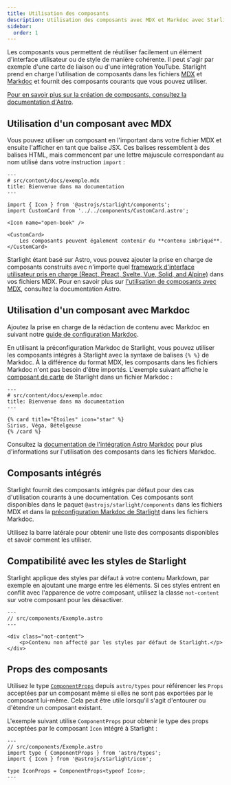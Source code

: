 ```yaml
---
title: Utilisation des composants
description: Utilisation des composants avec MDX et Markdoc avec Starlight.
sidebar:
  order: 1
---
```


Les composants vous permettent de réutiliser facilement un élément d'interface utilisateur ou de style de manière cohérente.
Il peut s'agir par exemple d'une carte de liaison ou d'une intégration YouTube.
Starlight prend en charge l'utilisation de composants dans les fichiers [MDX](https://mdxjs.com/) et [Markdoc](https://markdoc.dev/) et fournit des composants courants que vous pouvez utiliser.

[Pour en savoir plus sur la création de composants, consultez la documentation d'Astro](https://docs.astro.build/fr/basics/astro-components/).

## Utilisation d'un composant avec MDX

Vous pouvez utiliser un composant en l'important dans votre fichier MDX et ensuite l'afficher en tant que balise JSX.
Ces balises ressemblent à des balises HTML, mais commencent par une lettre majuscule correspondant au nom utilisé dans votre instruction `import` :

```mdx
---
# src/content/docs/exemple.mdx
title: Bienvenue dans ma documentation
---

import { Icon } from '@astrojs/starlight/components';
import CustomCard from '../../components/CustomCard.astro';

<Icon name="open-book" />

<CustomCard>
	Les composants peuvent également contenir du **contenu imbriqué**.
</CustomCard>
```

Starlight étant basé sur Astro, vous pouvez ajouter la prise en charge de composants construits avec n'importe quel [framework d'interface utilisateur pris en charge (React, Preact, Svelte, Vue, Solid, and Alpine)](https://docs.astro.build/fr/guides/framework-components/) dans vos fichiers MDX.
Pour en savoir plus sur [l'utilisation de composants avec MDX](https://docs.astro.build/fr/guides/integrations-guide/mdx/#utilisation-de-composants-dans-mdx), consultez la documentation Astro.

## Utilisation d'un composant avec Markdoc

Ajoutez la prise en charge de la rédaction de contenu avec Markdoc en suivant notre [guide de configuration Markdoc](/fr/guides/authoring-content/#markdoc).

En utilisant la préconfiguration Markdoc de Starlight, vous pouvez utiliser les composants intégrés à Starlight avec la syntaxe de balises `{% %}` de Markdoc.
À la différence du format MDX, les composants dans les fichiers Markdoc n'ont pas besoin d'être importés.
L'exemple suivant affiche le [composant de carte](/fr/components/cards/) de Starlight dans un fichier Markdoc :

```markdoc
---
# src/content/docs/exemple.mdoc
title: Bienvenue dans ma documentation
---

{% card title="Étoiles" icon="star" %}
Sirius, Véga, Bételgeuse
{% /card %}
```

Consultez la [documentation de l'intégration Astro Markdoc](https://docs.astro.build/fr/guides/integrations-guide/markdoc/#afficher-les-composants) pour plus d'informations sur l'utilisation des composants dans les fichiers Markdoc.

## Composants intégrés

Starlight fournit des composants intégrés par défaut pour des cas d'utilisation courants à une documentation.
Ces composants sont disponibles dans le paquet `@astrojs/starlight/components` dans les fichiers MDX et dans la [préconfiguration Markdoc de Starlight](/fr/guides/authoring-content/#markdoc) dans les fichiers Markdoc.

Utilisez la barre latérale pour obtenir une liste des composants disponibles et savoir comment les utiliser.

## Compatibilité avec les styles de Starlight

Starlight applique des styles par défaut à votre contenu Markdown, par exemple en ajoutant une marge entre les éléments.
Si ces styles entrent en conflit avec l'apparence de votre composant, utilisez la classe `not-content` sur votre composant pour les désactiver.

```astro 'class="not-content"'
---
// src/components/Exemple.astro
---

<div class="not-content">
	<p>Contenu non affecté par les styles par défaut de Starlight.</p>
</div>
```

## Props des composants

Utilisez le type [`ComponentProps`](https://docs.astro.build/fr/guides/typescript/#type-componentprops) depuis `astro/types` pour référencer les `Props` acceptées par un composant même si elles ne sont pas exportées par le composant lui-même.
Cela peut être utile lorsqu'il s'agit d'entourer ou d'étendre un composant existant.

L'exemple suivant utilise `ComponentProps` pour obtenir le type des props acceptées par le composant `Icon` intégré à Starlight :

```astro
---
// src/components/Exemple.astro
import type { ComponentProps } from 'astro/types';
import { Icon } from '@astrojs/starlight/icon';

type IconProps = ComponentProps<typeof Icon>;
---
```
